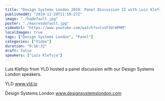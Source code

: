 ```yaml
---
title: "Design Systems London 2019: Panel Discussion II with Luis Klefsjo"
publishedAt: "2019-11-29T11:59:27Z"
image: "./hqdefault.jpg"
poster: "./maxresdefault.jpg"
videoUrl: "https://www.youtube.com/watch?v=lvsF3UrWPHM"
localImages: true
tags: ["Design Systems London", "Panel"]
categories: ["Video"]
duration: "0:16:32"
draft: false
speakers: ["Luis Klefsjo"]
---
```


Luis Klefsjo from YLD hosted a panel discussion with our Design Systems London speakers.

YLD
www.yld.io

Design Systems London
www.designsystemslondon.com

